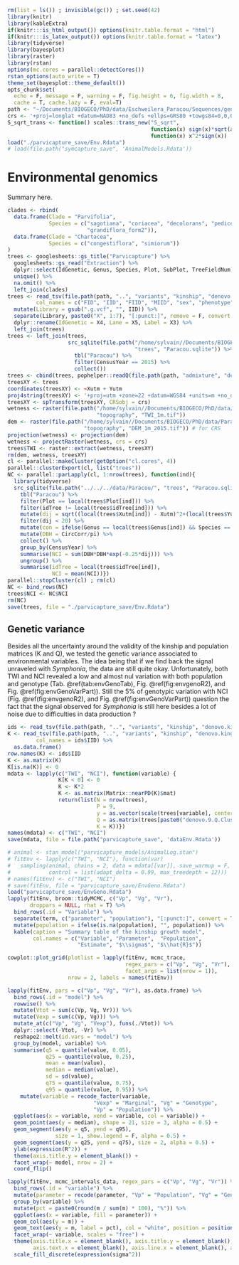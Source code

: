 ```r
rm(list = ls()) ; invisible(gc()) ; set.seed(42)
library(knitr)
library(kableExtra)
if(knitr:::is_html_output()) options(knitr.table.format = "html") 
if(knitr:::is_latex_output()) options(knitr.table.format = "latex") 
library(tidyverse)
library(bayesplot)
library(raster)
library(rstan)
options(mc.cores = parallel::detectCores())
rstan_options(auto_write = T)
theme_set(bayesplot::theme_default())
opts_chunk$set(
  echo = F, message = F, warning = F, fig.height = 6, fig.width = 8,
  cache = T, cache.lazy = F, eval=T)
path <- "~/Documents/BIOGECO/PhD/data/Eschweilera_Paracou/Sequences/genomics"
crs <- '+proj=longlat +datum=NAD83 +no_defs +ellps=GRS80 +towgs84=0,0,0'
S_sqrt_trans <- function() scales::trans_new("S_sqrt",
                                             function(x) sign(x)*sqrt(abs(x)),
                                             function(x) x^2*sign(x))
load("./parvicapture_save/Env.Rdata") 
# load(file.path("symcapture_save", 'AnimalModels.Rdata'))  
```

# Environmental genomics

Summary here.

```r
clades <- rbind(
  data.frame(Clade = "Parvifolia",
             Species = c("sagotiana", "coriacea", "decolorans", "pedicellata", "wachenheimii", "grandiflora",
                         "grandiflora_form2")),
  data.frame(Clade = "Chartacea",
             Species = c("congestiflora", "simiorum"))
)
trees <- googlesheets::gs_title("Parvicapture") %>% 
  googlesheets::gs_read("Extraction") %>% 
  dplyr::select(IdGenetic, Genus, Species, Plot, SubPlot, TreeFieldNum) %>% 
  unique() %>% 
  na.omit() %>% 
  left_join(clades)
trees <- read_tsv(file.path(path, "..", "variants", "kinship", "denovo.fam"),
         col_names = c("FID", "IID", "FIID", "MIID", "sex", "phenotype")) %>%
  mutate(Library = gsub(".g.vcf", "", IID)) %>% 
  separate(Library, paste0("X", 1:7), "[:punct:]", remove = F, convert = T) %>%
  dplyr::rename(IdGenetic = X4, Lane = X5, Label = X3) %>% 
  left_join(trees)
trees <- left_join(trees, 
                   src_sqlite(file.path("/home/sylvain//Documents/BIOGECO/PhD/data/Paracou/",
                                        "trees", "Paracou.sqlite")) %>% 
                     tbl("Paracou") %>% 
                     filter(CensusYear == 2015) %>% 
                     collect())
trees <- cbind(trees, pophelper::readQ(file.path(path, "admixture", "denovo.9.Q")))
treesXY <- trees
coordinates(treesXY) <- ~Xutm + Yutm
proj4string(treesXY) <- '+proj=utm +zone=22 +datum=WGS84 +units=m +no_defs +ellps=WGS84 +towgs84=0,0,0'
treesXY <- spTransform(treesXY, CRSobj = crs)
wetness <- raster(file.path("/home/sylvain//Documents/BIOGECO/PhD/data/Paracou/", 
                            "topography", "TWI_1m.tif"))
dem <- raster(file.path("/home/sylvain//Documents/BIOGECO/PhD/data/Paracou/",
                        "topography", "DEM_1m_2015.tif")) # for CRS
projection(wetness) <- projection(dem)
wetness <- projectRaster(wetness, crs = crs)
trees$TWI <- raster::extract(wetness, treesXY)
rm(dem, wetness, treesXY)
cl <- parallel::makeCluster(getOption("cl.cores", 4))
parallel::clusterExport(cl, list("trees"))
NC <- parallel::parLapply(cl, 1:nrow(trees), function(ind){
  library(tidyverse)
  src_sqlite(file.path("../../../data/Paracou/", "trees", "Paracou.sqlite")) %>% 
    tbl("Paracou") %>% 
    filter(Plot == local(trees$Plot[ind])) %>% 
    filter(idTree != local(trees$idTree[ind])) %>% 
    mutate(dij = sqrt((local(trees$Xutm[ind]) - Xutm)^2+(local(trees$Yutm[ind]) - Yutm)^2)) %>% 
    filter(dij < 20) %>% 
    mutate(con = ifelse(Genus == local(trees$Genus[ind]) && Species == local(trees$Species[ind]), 1, 0)) %>% 
    mutate(DBH = CircCorr/pi) %>% 
    collect() %>% 
    group_by(CensusYear) %>% 
    summarise(NCI = sum(DBH*DBH*exp(-0.25*dij))) %>% 
    ungroup() %>% 
    summarise(idTree = local(trees$idTree[ind]),
              NCI = mean(NCI))})
parallel::stopCluster(cl) ; rm(cl)
NC <- bind_rows(NC)
trees$NCI <- NC$NCI
rm(NC)
save(trees, file = "./parvicapture_save/Env.Rdata")
```

## Genetic variance

Besides all the uncertainty around the validity of the kinship and population matrices (K and Q), we tested the genetic variance associated to environmental variables. The idea being that if we find back the signal unraveled with *Symphonia*, the data are still quite okay. Unfortunately, both TWI and NCI revealed a low and almost nul variation with both population and genotype (Tab. \@ref(tab:envGenoTab), Fig. \@ref(fig:envgenoR2), and Fig. \@ref(fig:envGenoVarPart)). Still the 5% of genotypic variation with NCI (Fig. \@ref(fig:envgenoR2), and Fig. \@ref(fig:envGenoVarPart)) question the fact that the signal observed for *Symphonia* is still here besides a lot of noise due to difficulties in data production ?

```r
ids <- read_tsv(file.path(path, "..", "variants", "kinship", "denovo.king.id"))
K <- read_tsv(file.path(path, "..", "variants", "kinship", "denovo.king"),
         col_names = ids$IID) %>% 
  as.data.frame()
row.names(K) <- ids$IID
K <- as.matrix(K) 
K[is.na(K)] <- 0
mdata <- lapply(c("TWI", "NCI"), function(variable) {
                K[K < 0] <- 0
                K <- K*2
                K <- as.matrix(Matrix::nearPD(K)$mat)
                return(list(N = nrow(trees),
                            P = 9,
                            y = as.vector(scale(trees[variable], center = F)),
                            Q = as.matrix(trees[paste0("denovo.9.Q.Cluster", 1:9)]),
                            K = K))})
names(mdata) <- c("TWI", "NCI")
save(mdata, file = file.path("parvicapture_save", 'dataEnv.Rdata'))   
```

```r
# animal <- stan_model("parvicapture_models/AnimalLog.stan")
# fitEnv <- lapply(c("TWI", "NCI"), function(var)
#   sampling(animal, chains = 2, data = mdata[[var]], save_warmup = F,
#            control = list(adapt_delta = 0.99, max_treedepth = 12)))
# names(fitEnv) <- c("TWI", "NCI")
# save(fitEnv, file = "parvicapture_save/EnvGeno.Rdata")
load("parvicapture_save/EnvGeno.Rdata")
lapply(fitEnv, broom::tidyMCMC, c("Vp", "Vg", "Vr"),
       droppars = NULL, rhat = T) %>%
  bind_rows(.id = "Variable") %>%
  separate(term, c("parameter", "population"), "[:punct:]", convert = T) %>%
  mutate(population = ifelse(is.na(population), "", population)) %>%
  kable(caption = "Summary table of the kinship growth model",
        col.names = c("Variable", "Parameter",  "Population",
                      "Estimate", "$\\sigma$", "$\\hat{R}$")) 
```

```r
cowplot::plot_grid(plotlist = lapply(fitEnv, mcmc_trace, 
                                     regex_pars = c("Vp", "Vg", "Vr"), 
                                     facet_args = list(nrow = 1)),
                   nrow = 2, labels = names(fitEnv))    
```

```r
lapply(fitEnv, pars = c("Vp", "Vg", "Vr"), as.data.frame) %>% 
  bind_rows(.id = "model") %>% 
  rowwise() %>% 
  mutate(Vtot = sum(c(Vp, Vg, Vr))) %>% 
  mutate(Vexp = sum(c(Vp, Vg))) %>% 
  mutate_at(c("Vp", "Vg", "Vexp"), funs(./Vtot)) %>% 
  dplyr::select(-Vtot, -Vr) %>% 
  reshape2::melt(id.vars = "model") %>% 
  group_by(model, variable) %>% 
  summarise(q5 = quantile(value, 0.05),
            q25 = quantile(value, 0.25),
            mean = mean(value),
            median = median(value),
            sd = sd(value),
            q75 = quantile(value, 0.75),
            q95 = quantile(value, 0.95)) %>% 
    mutate(variable = recode_factor(variable, 
                           "Vexp" = "Marginal", "Vg" = "Genotype", 
                           "Vp" = "Population")) %>% 
  ggplot(aes(x = variable, xend = variable, col = variable)) +
  geom_point(aes(y = median), shape = 21, size = 3, alpha = 0.5) +
  geom_segment(aes(y = q5, yend = q95),
               size = 1, show.legend = F, alpha = 0.5) +
  geom_segment(aes(y = q25, yend = q75), size = 2, alpha = 0.5) +
  ylab(expression(R^2)) +  
  theme(axis.title.y = element_blank()) +
  facet_wrap(~ model, nrow = 2) +
  coord_flip()    
```

```r
lapply(fitEnv, mcmc_intervals_data, regex_pars = c("Vp", "Vg", "Vr")) %>% 
  bind_rows(.id = "variable") %>% 
  mutate(parameter = recode(parameter, "Vp" = "Population", "Vg" = "Genotype", "Vr" = "Residual")) %>% 
  group_by(variable) %>%
  mutate(pct = paste0(round(m / sum(m) * 100), "%")) %>%
  ggplot(aes(x = variable, fill = parameter)) +
  geom_col(aes(y = m)) +
  geom_text(aes(y = m, label = pct), col = "white", position = position_stack(vjust = .5)) +
  facet_wrap(~ variable, scales = "free") +
  theme(axis.title.x = element_blank(), axis.title.y = element_blank(),
        axis.text.x = element_blank(), axis.line.x = element_blank(), axis.ticks.x = element_blank()) +
  scale_fill_discrete(expression(sigma^2))   
```

